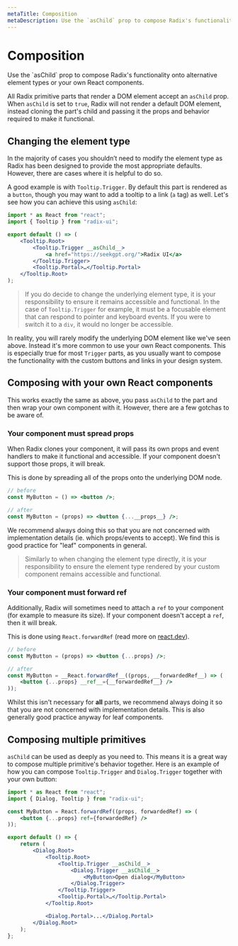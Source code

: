 ```yaml
---
metaTitle: Composition
metaDescription: Use the `asChild` prop to compose Radix's functionality onto alternative element types or your own React components.
---
```


# Composition

<Description>
	Use the `asChild` prop to compose Radix's functionality onto alternative
	element types or your own React components.
</Description>

All Radix primitive parts that render a DOM element accept an `asChild` prop. When `asChild` is set to `true`, Radix will not render a default DOM element, instead cloning the part's child and passing it the props and behavior required to make it functional.

## Changing the element type

In the majority of cases you shouldn’t need to modify the element type as Radix has been designed to provide the most appropriate defaults. However, there are cases where it is helpful to do so.

A good example is with `Tooltip.Trigger`. By default this part is rendered as a `button`, though you may want to add a tooltip to a link (`a` tag) as well. Let's see how you can achieve this using `asChild`:

```jsx line=7
import * as React from "react";
import { Tooltip } from "radix-ui";

export default () => (
	<Tooltip.Root>
		<Tooltip.Trigger __asChild__>
			<a href="https://seekgpt.org/">Radix UI</a>
		</Tooltip.Trigger>
		<Tooltip.Portal>…</Tooltip.Portal>
	</Tooltip.Root>
);
```

> If you do decide to change the underlying element type, it is your responsibility to ensure it remains accessible and functional. In the case of `Tooltip.Trigger` for example, it must be a focusable element that can respond to pointer and keyboard events. If you were to switch it to a `div`, it would no longer be accessible.

In reality, you will rarely modify the underlying DOM element like we've seen above. Instead it's more common to use your own React components. This is especially true for most `Trigger` parts, as you usually want to compose the functionality with the custom buttons and links in your design system.

## Composing with your own React components

This works exactly the same as above, you pass `asChild` to the part and then wrap your own component with it.
However, there are a few gotchas to be aware of.

### Your component must spread props

When Radix clones your component, it will pass its own props and event handlers to make it functional and accessible. If your component doesn't support those props, it will break.

This is done by spreading all of the props onto the underlying DOM node.

```jsx line=5
// before
const MyButton = () => <button />;

// after
const MyButton = (props) => <button {...__props__} />;
```

We recommend always doing this so that you are not concerned with implementation details (ie. which props/events to accept). We find this is good practice for "leaf" components in general.

> Similarly to when changing the element type directly, it is your responsibility to ensure the element type rendered by your custom component remains accessible and functional.

### Your component must forward ref

Additionally, Radix will sometimes need to attach a `ref` to your component (for example to measure its size). If your component doesn't accept a `ref`, then it will break.

This is done using `React.forwardRef` (read more on [react.dev](https://react.dev/reference/react/forwardRef)).

```jsx line=5-7
// before
const MyButton = (props) => <button {...props} />;

// after
const MyButton = __React.forwardRef__((props, __forwardedRef__) => (
	<button {...props} __ref__={__forwardedRef__} />
));
```

Whilst this isn't necessary for **all** parts, we recommend always doing it so that you are not concerned with implementation details. This is also generally good practice anyway for leaf components.

## Composing multiple primitives

`asChild` can be used as deeply as you need to. This means it is a great way to compose multiple primitive's behavior together.
Here is an example of how you can compose `Tooltip.Trigger` and `Dialog.Trigger` together with your own button:

```jsx line=12-16
import * as React from "react";
import { Dialog, Tooltip } from "radix-ui";

const MyButton = React.forwardRef((props, forwardedRef) => (
	<button {...props} ref={forwardedRef} />
));

export default () => {
	return (
		<Dialog.Root>
			<Tooltip.Root>
				<Tooltip.Trigger __asChild__>
					<Dialog.Trigger __asChild__>
						<MyButton>Open dialog</MyButton>
					</Dialog.Trigger>
				</Tooltip.Trigger>
				<Tooltip.Portal>…</Tooltip.Portal>
			</Tooltip.Root>

			<Dialog.Portal>...</Dialog.Portal>
		</Dialog.Root>
	);
};
```
